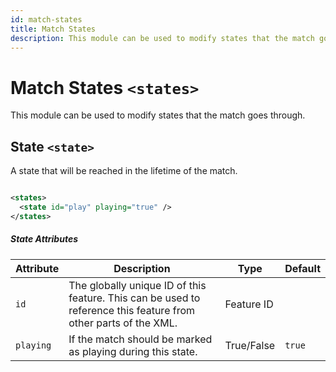 ```yaml
---
id: match-states
title: Match States
description: This module can be used to modify states that the match goes through.
---
```


# Match States `<states>`

This module can be used to modify states that the match goes through.

## State `<state>`

A state that will be reached in the lifetime of the match.

```xml

<states>
  <state id="play" playing="true" />
</states>

```

##### State Attributes

| Attribute | Description                                                                                                     | Type                                                 | Default |
| --------- | --------------------------------------------------------------------------------------------------------------- | ---------------------------------------------------- | ------- |
| `id`      | The globally unique ID of this feature. This can be used to reference this feature from other parts of the XML. | <span class="badge badge--primary">Feature ID</span> |         |
| `playing` | If the match should be marked as playing during this state.                                                     | <span class="badge badge--primary">True/False</span> | `true`  |
